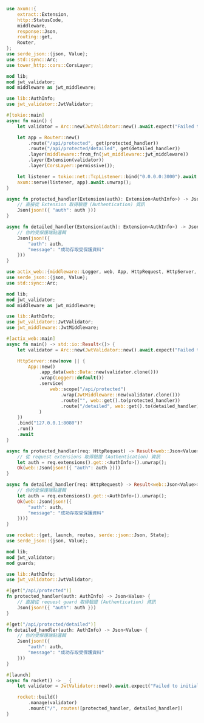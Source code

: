
<Tabs groupId="api-framework">
  <TabItem value="axum" label="Axum">

```rust title="main.rs"
use axum::{
    extract::Extension,
    http::StatusCode,
    middleware,
    response::Json,
    routing::get,
    Router,
};
use serde_json::{json, Value};
use std::sync::Arc;
use tower_http::cors::CorsLayer;

mod lib;
mod jwt_validator;
mod middleware as jwt_middleware;

use lib::AuthInfo;
use jwt_validator::JwtValidator;

#[tokio::main]
async fn main() {
    let validator = Arc::new(JwtValidator::new().await.expect("Failed to initialize JWT validator"));

    let app = Router::new()
        .route("/api/protected", get(protected_handler))
        .route("/api/protected/detailed", get(detailed_handler))
        .layer(middleware::from_fn(jwt_middleware::jwt_middleware))
        .layer(Extension(validator))
        .layer(CorsLayer::permissive());

    let listener = tokio::net::TcpListener::bind("0.0.0.0:3000").await.unwrap();
    axum::serve(listener, app).await.unwrap();
}

async fn protected_handler(Extension(auth): Extension<AuthInfo>) -> Json<Value> {
    // 直接從 Extension 取得驗證 (Authentication) 資訊
    Json(json!({ "auth": auth }))
}

async fn detailed_handler(Extension(auth): Extension<AuthInfo>) -> Json<Value> {
    // 你的受保護端點邏輯
    Json(json!({
        "auth": auth,
        "message": "成功存取受保護資料"
    }))
}
```

  </TabItem>
  <TabItem value="actix-web" label="Actix Web">

```rust title="main.rs"
use actix_web::{middleware::Logger, web, App, HttpRequest, HttpServer, Result};
use serde_json::{json, Value};
use std::sync::Arc;

mod lib;
mod jwt_validator;
mod middleware as jwt_middleware;

use lib::AuthInfo;
use jwt_validator::JwtValidator;
use jwt_middleware::JwtMiddleware;

#[actix_web::main]
async fn main() -> std::io::Result<()> {
    let validator = Arc::new(JwtValidator::new().await.expect("Failed to initialize JWT validator"));

    HttpServer::new(move || {
        App::new()
            .app_data(web::Data::new(validator.clone()))
            .wrap(Logger::default())
            .service(
                web::scope("/api/protected")
                    .wrap(JwtMiddleware::new(validator.clone()))
                    .route("", web::get().to(protected_handler))
                    .route("/detailed", web::get().to(detailed_handler))
            )
    })
    .bind("127.0.0.1:8080")?
    .run()
    .await
}

async fn protected_handler(req: HttpRequest) -> Result<web::Json<Value>> {
    // 從 request extensions 取得驗證 (Authentication) 資訊
    let auth = req.extensions().get::<AuthInfo>().unwrap();
    Ok(web::Json(json!({ "auth": auth })))
}

async fn detailed_handler(req: HttpRequest) -> Result<web::Json<Value>> {
    // 你的受保護端點邏輯
    let auth = req.extensions().get::<AuthInfo>().unwrap();
    Ok(web::Json(json!({
        "auth": auth,
        "message": "成功存取受保護資料"
    })))
}
```

  </TabItem>
  <TabItem value="rocket" label="Rocket">

```rust title="main.rs"
use rocket::{get, launch, routes, serde::json::Json, State};
use serde_json::{json, Value};

mod lib;
mod jwt_validator;
mod guards;

use lib::AuthInfo;
use jwt_validator::JwtValidator;

#[get("/api/protected")]
fn protected_handler(auth: AuthInfo) -> Json<Value> {
    // 直接從 request guard 取得驗證 (Authentication) 資訊
    Json(json!({ "auth": auth }))
}

#[get("/api/protected/detailed")]
fn detailed_handler(auth: AuthInfo) -> Json<Value> {
    // 你的受保護端點邏輯
    Json(json!({
        "auth": auth,
        "message": "成功存取受保護資料"
    }))
}

#[launch]
async fn rocket() -> _ {
    let validator = JwtValidator::new().await.expect("Failed to initialize JWT validator");

    rocket::build()
        .manage(validator)
        .mount("/", routes![protected_handler, detailed_handler])
}
```

  </TabItem>
</Tabs>
